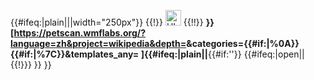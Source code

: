 {{#ifeq:{{{type|}}}|plain||{{{!}} class="infobox" {{#if:{{{note|}}}|width="250px"}}
{{!}} [[Image:HILLBLU lente.png|left|25px]] {{!!}} '''}} [https://petscan.wmflabs.org/?language=zh&project=wikipedia&depth={{{catdepth|1}}}&categories={{urlencode:{{{cat}}}}}{{#if:{{{cat2|}}}|%0A{{urlencode:{{{cat2}}}}}}}{{#if:{{{cat2depth|}}}|%7C{{{cat2depth}}}}}&templates_any={{urlencode:{{{templates|}}}}} {{{linktext}}}]{{#ifeq:{{{type|}}}|plain||'''{{#if:{{{note|}}|<br/>
'' <small>{{{note|}}}</small>''}}
{{#ifeq:{{{type|}}}|open||<nowiki/>
{{!}}} }} }}<noinclude>
{{documentation}}</noinclude>